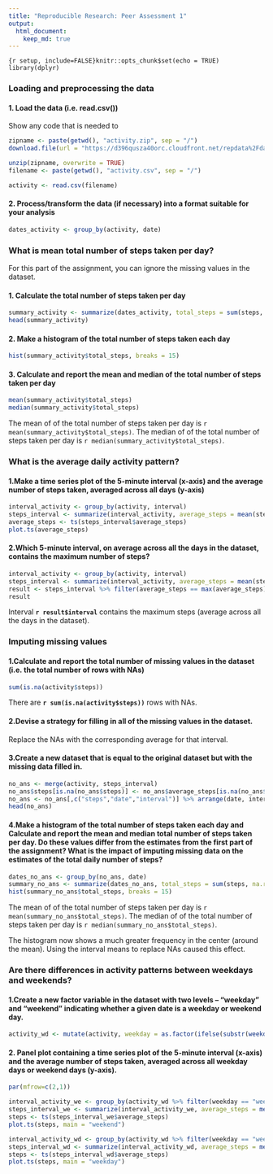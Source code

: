 ```yaml
---
title: "Reproducible Research: Peer Assessment 1"
output: 
  html_document:
    keep_md: true
---
```


```
{r setup, include=FALSE}knitr::opts_chunk$set(echo = TRUE)
library(dplyr)
```

### Loading and preprocessing the data
#### 1. Load the data (i.e. read.csv())

Show any code that is needed to

```r
zipname <- paste(getwd(), "activity.zip", sep = "/")
download.file(url = "https://d396qusza40orc.cloudfront.net/repdata%2Fdata%2Factivity.zip", zipname)

unzip(zipname, overwrite = TRUE)
filename <- paste(getwd(), "activity.csv", sep = "/")

activity <- read.csv(filename)
```
#### 2. Process/transform the data (if necessary) into a format suitable for your analysis

```r
dates_activity <- group_by(activity, date)
```

### What is mean total number of steps taken per day?

For this part of the assignment, you can ignore the missing values in the dataset.

#### 1. Calculate the total number of steps taken per day

```r
summary_activity <- summarize(dates_activity, total_steps = sum(steps, na.rm = TRUE))
head(summary_activity)
```

#### 2. Make a histogram of the total number of steps taken each day

```r
hist(summary_activity$total_steps, breaks = 15)
```
#### 3. Calculate and report the mean and median of the total number of steps taken per day

```r
mean(summary_activity$total_steps)
median(summary_activity$total_steps)
```
The mean of of the total number of steps taken per day is `r mean(summary_activity$total_steps)`.
The median of of the total number of steps taken per day is `r median(summary_activity$total_steps)`.

### What is the average daily activity pattern?

#### 1.Make a time series plot of the 5-minute interval (x-axis) and the average number of steps taken, averaged across all days (y-axis)

```r
interval_activity <- group_by(activity, interval)
steps_interval <- summarize(interval_activity, average_steps = mean(steps, na.rm = TRUE))
average_steps <- ts(steps_interval$average_steps)
plot.ts(average_steps)
```
#### 2.Which 5-minute interval, on average across all the days in the dataset, contains the maximum number of steps?

```r
interval_activity <- group_by(activity, interval)
steps_interval <- summarize(interval_activity, average_steps = mean(steps, na.rm = TRUE))
result <- steps_interval %>% filter(average_steps == max(average_steps))
result
```
Interval **`r result$interval`** contains the maximum steps (average across all the days in the dataset).  

### Imputing missing values

#### 1.Calculate and report the total number of missing values in the dataset (i.e. the total number of rows with NAs)

```r
sum(is.na(activity$steps))
```
There are **`r sum(is.na(activity$steps))`** rows with NAs.

#### 2.Devise a strategy for filling in all of the missing values in the dataset. 

Replace the NAs with the corresponding average for that interval.

#### 3.Create a new dataset that is equal to the original dataset but with the missing data filled in.

```r
no_ans <- merge(activity, steps_interval)
no_ans$steps[is.na(no_ans$steps)] <- no_ans$average_steps[is.na(no_ans$steps)]
no_ans <- no_ans[,c("steps","date","interval")] %>% arrange(date, interval)
head(no_ans)
```
#### 4.Make a histogram of the total number of steps taken each day and Calculate and report the mean and median total number of steps taken per day. Do these values differ from the estimates from the first part of the assignment? What is the impact of imputing missing data on the estimates of the total daily number of steps?

```r
dates_no_ans <- group_by(no_ans, date)
summary_no_ans <- summarize(dates_no_ans, total_steps = sum(steps, na.rm = TRUE))
hist(summary_no_ans$total_steps, breaks = 15)
```
The mean of of the total number of steps taken per day is `r mean(summary_no_ans$total_steps)`.
The median of of the total number of steps taken per day is `r median(summary_no_ans$total_steps)`.

The histogram now shows a much greater frequency in the center (around the mean). Using the interval means to replace NAs caused this effect.

### Are there differences in activity patterns between weekdays and weekends?

#### 1.Create a new factor variable in the dataset with two levels – “weekday” and “weekend” indicating whether a given date is a weekday or weekend day.

```r
activity_wd <- mutate(activity, weekday = as.factor(ifelse(substr(weekdays(as.Date(date, format = "%Y-%m-%d")),1,1) == "z", "weekend", ifelse (substr(weekdays(as.Date(date, format = "%Y-%m-%d")),1,1) == "s", "weekend", "weekday"))))
```
#### 2. Panel plot containing a time series plot of the 5-minute interval (x-axis) and the average number of steps taken, averaged across all weekday days or weekend days (y-axis). 

```r
par(mfrow=c(2,1))

interval_activity_we <- group_by(activity_wd %>% filter(weekday == "weekend"), interval)
steps_interval_we <- summarize(interval_activity_we, average_steps = mean(steps, na.rm = TRUE))
steps <- ts(steps_interval_we$average_steps)
plot.ts(steps, main = "weekend")

interval_activity_wd <- group_by(activity_wd %>% filter(weekday == "weekday"), interval)
steps_interval_wd <- summarize(interval_activity_wd, average_steps = mean(steps, na.rm = TRUE))
steps <- ts(steps_interval_wd$average_steps)
plot.ts(steps, main = "weekday")
```






